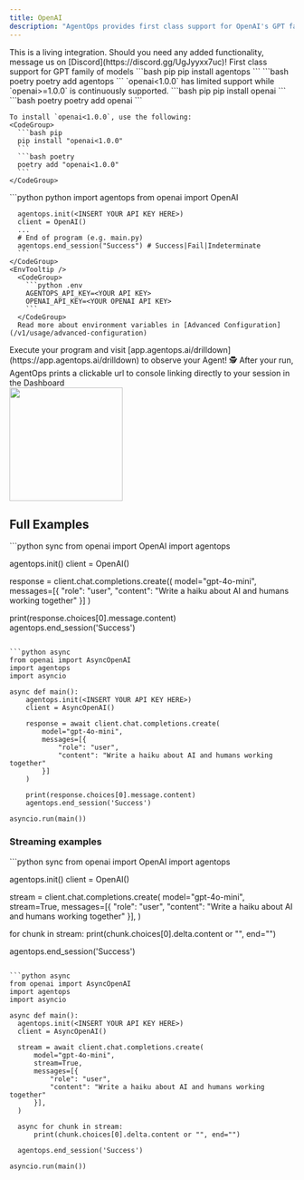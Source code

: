 ```yaml
---
title: OpenAI
description: "AgentOps provides first class support for OpenAI's GPT family of models"
---
```



<Note>
This is a living integration. Should you need any added functionality, message us on [Discord](https://discord.gg/UgJyyxx7uc)!
</Note>

<Card title="OpenAI" icon="robot" href="https://www.openai.com">
    First class support for GPT family of models
</Card>

<Steps>
  <Step title="Install the AgentOps SDK">
    <CodeGroup>
      ```bash pip 
      pip install agentops
      ```
      ```bash poetry
      poetry add agentops
      ```
    </CodeGroup>
  </Step>
  <Step title="Install the OpenAI SDK">
    <Note>
      `openai<1.0.0` has limited support while `openai>=1.0.0` is continuously supported.
    </Note>
    <CodeGroup>
      ```bash pip
      pip install openai
      ```
      ```bash poetry
      poetry add openai
      ```
    </CodeGroup>

    To install `openai<1.0.0`, use the following:
    <CodeGroup>
      ```bash pip
      pip install "openai<1.0.0"
      ```
      ```bash poetry
      poetry add "openai<1.0.0"
      ```
    </CodeGroup>
  </Step>
  <Step title="Add 3 lines of code">
    <CodeTooltip/>
    <CodeGroup>
      ```python python
      import agentops
      from openai import OpenAI
      
      agentops.init(<INSERT YOUR API KEY HERE>)
      client = OpenAI()
      ...
      # End of program (e.g. main.py)
      agentops.end_session("Success") # Success|Fail|Indeterminate
      ```
    </CodeGroup>
    <EnvTooltip />
      <CodeGroup>
        ```python .env
        AGENTOPS_API_KEY=<YOUR API KEY>
        OPENAI_API_KEY=<YOUR OPENAI API KEY>
        ```
      </CodeGroup>
      Read more about environment variables in [Advanced Configuration](/v1/usage/advanced-configuration)
  </Step>
  <Step title="Run your Agent">
    Execute your program and visit [app.agentops.ai/drilldown](https://app.agentops.ai/drilldown) to observe your Agent! 🕵️
    <Tip>
      After your run, AgentOps prints a clickable url to console linking directly to your session in the Dashboard
    </Tip>
    <div/>
    <Frame type="glass" caption="Clickable link to session">
      <img height="200" src="https://raw.githubusercontent.com/AgentOps-AI/agentops/refs/heads/main/docs/images/external/app_screenshots/session-replay.png?raw=true" />
    </Frame>
  </Step>
</Steps>

## Full Examples

<CodeGroup>
  ```python sync
  from openai import OpenAI
  import agentops

  agentops.init(<INSERT YOUR API KEY HERE>)
  client = OpenAI()

  response = client.chat.completions.create((
      model="gpt-4o-mini",
      messages=[{
          "role": "user",
          "content": "Write a haiku about AI and humans working together"
      }]
  )

  print(response.choices[0].message.content)
  agentops.end_session('Success')
  ```

  ```python async
  from openai import AsyncOpenAI
  import agentops
  import asyncio

  async def main():
      agentops.init(<INSERT YOUR API KEY HERE>)
      client = AsyncOpenAI()

      response = await client.chat.completions.create(
          model="gpt-4o-mini",
          messages=[{
              "role": "user",
              "content": "Write a haiku about AI and humans working together"
          }]
      )

      print(response.choices[0].message.content)
      agentops.end_session('Success')

  asyncio.run(main())
  ```

</CodeGroup>

### Streaming examples

<CodeGroup>
  ```python sync
  from openai import OpenAI
  import agentops

  agentops.init(<INSERT YOUR API KEY HERE>)
  client = OpenAI()

  stream = client.chat.completions.create(
      model="gpt-4o-mini",
      stream=True,
      messages=[{
            "role": "user",
            "content": "Write a haiku about AI and humans working together"
      }],
  )

  for chunk in stream:
    print(chunk.choices[0].delta.content or "", end="")

  agentops.end_session('Success')
  ```

  ```python async
  from openai import AsyncOpenAI
  import agentops
  import asyncio

  async def main():
    agentops.init(<INSERT YOUR API KEY HERE>)
    client = AsyncOpenAI()

    stream = await client.chat.completions.create(
        model="gpt-4o-mini",
        stream=True,
        messages=[{
            "role": "user",
            "content": "Write a haiku about AI and humans working together"
        }],
    )

    async for chunk in stream:
        print(chunk.choices[0].delta.content or "", end="")
    
    agentops.end_session('Success')

  asyncio.run(main())
  ```

</CodeGroup>

<script type="module" src="/scripts/github_stars.js"></script>
<script type="module" src="/scripts/scroll-img-fadein-animation.js"></script>
<script type="module" src="/scripts/button_heartbeat_animation.js"></script>
<script type="css" src="/styles/styles.css"></script>
<script type="module" src="/scripts/adjust_api_dynamically.js"></script>
